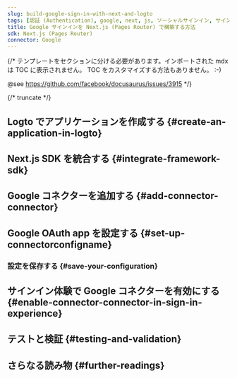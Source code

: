 ```yaml
---
slug: build-google-sign-in-with-next-and-logto
tags: [認証 (Authentication), google, next, js, ソーシャルサインイン, サインイン, ログイン]
title: Google サインインを Next.js (Pages Router) で構築する方法
sdk: Next.js (Pages Router)
connector: Google
---
```


{/*
  テンプレートをセクションに分ける必要があります。インポートされた mdx は TOC に表示されません。
  TOC をカスタマイズする方法もありません。 :-)

  @see https://github.com/facebook/docusaurus/issues/3915
*/}




{/* truncate */}

<Intro connector={connector} sdk="Next.js (Pages Router)" link="https://nextjs.org" />

## Logto でアプリケーションを作成する \{#create-an-application-in-logto}

<CreateApplication type="Traditional web" framework="Next.js" />

## Next.js SDK を統合する \{#integrate-framework-sdk}

<IntegrateSdk />

## Google コネクターを追加する \{#add-connector-connector}

<AddSocialConnector connector={connector} framework="Next.js" />

## Google OAuth app を設定する \{#set-up-connectorconfigname}

<ConnectorGuide />

### 設定を保存する \{#save-your-configuration}

<SaveYourConfiguration connector={connector} />

## サインイン体験で Google コネクターを有効にする \{#enable-connector-connector-in-sign-in-experience}

<EnableSocialConnector connector={connector} />

## テストと検証 \{#testing-and-validation}

<TestingAndValidation connector={connector} sdk="Next.js (Pages Router)" />

## さらなる読み物 \{#further-readings}

<FurtherReadings />
